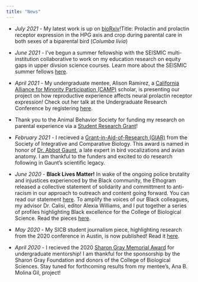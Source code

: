 ```yaml
---
title: "News"
---
```

* *July 2021* - My latest work is up on [bioRxiv](https://www.biorxiv.org/content/10.1101/2021.07.13.452208v1)!Title: Prolactin and prolactin receptor expression in the HPG axis and crop during parental care in both sexes of a biparental bird (*Columba livia*)

* *June 2021* - I've begun a summer fellowship with the SEISMIC multi-institution collaborative to work on my education research on equity gaps in upper divsion science courses. Learn more about the SEISMIC summer fellows [here](https://www.seismicproject.org/working-groups/measurement/2021-measurement-fellowship/). 

* *April 2021* - My undergraduate mentee, Alison Ramirez, a [California Alliance for Minority Participation (CAMP)](https://urc.ucdavis.edu/camp) scholar, is presenting our project on how reproductive experience affects neural prolactin receptor expression! Check out her talk at the Undergraduate Research Conference by registering [here](https://docs.google.com/forms/d/e/1FAIpQLSewkh3jpA-hXP_0ChepwXLTU4AnfhOtxO2jVAsTANc-NM6TpQ/viewform?usp=send_form).

* Thank you to the Animal Behavior Society for funding my research on parental experience via a [Student Research Grant](https://www.animalbehaviorsociety.org/web/awards-student-grants.php)!

* *February 2021* - I recieved a [Grant-in-Aid-of-Research (GIAR)](https://sicb.burkclients.com/grants/giarinfo.php) from the Society of Integrative and Comparative Biology. This award is named in honor of [Dr. Abbot Gaunt](tinyurl.com/p9u98vnk), a late expert in bird vocalizations and avian anatomy. I am thankful to the funders and excited to do research following in Gaunt's scientific legacy. 

* *June 2020* - **Black Lives Matter!** In wake of the ongoing police brutality and injustices experienced by the Black community, the Ethogram released a collective statement of solidarity and committment to anti-racism in our approach to outreach and content going forward. You can read our statement [here](https://theethogram.com/2020/06/05/ethogram-statement-of-solidarity/). To amplify the voices of our Black colleagues, my advisor Dr. Calisi, editor Alexia Williams, and I put together a series of profiles highlighting Black excellence for the College of Biological Science. Read the pieces [here](https://biology.ucdavis.edu/news/dr-cameron-jones-recounts-his-work-behavioral-ecologist).

* *May 2020* - My SICB student journalism piece, highlighting research from the 2020 conference in Austin, is now published! Read it [here](http://www.sicb.org/students/2020/farrar.php).  

*  *April 2020* - I recieved the 2020 [Sharon Gray Memorial Award](https://www.ucdavis.edu/news/sharon-gray-memorial-award-established/) for undergraduate mentorship! I am thankful for the sponsorship by the Sharon Gray Foundation and donors of the College of Biological Sciences. Stay tuned for forthcoming results from my mentee's, Ana B. Molina Gil, project!